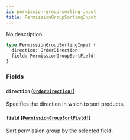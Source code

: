 ```yaml
---
id: permission-group-sorting-input
title: PermissionGroupSortingInput
---
```


No description

```graphql
type PermissionGroupSortingInput {
  direction: OrderDirection!
  field: PermissionGroupSortField!
}
```

### Fields

#### `direction` ([`OrderDirection!`](/api-reference/enums/order-direction.mdx))

Specifies the direction in which to sort products.

#### `field` ([`PermissionGroupSortField!`](/api-reference/enums/permission-group-sort-field.mdx))

Sort permission group by the selected field.

